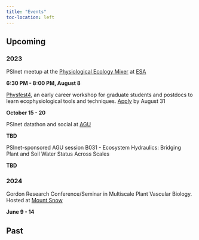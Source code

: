 ```yaml
---
title: "Events"
toc-location: left
---
```


## Upcoming

### 2023

::: {.d-flex .justify-content-between}
<div>

PSInet meetup at the [Physiological Ecology Mixer](https://esa2023.eventscribe.net/fsPopup.asp?PresentationID=1265067&query=physiological+ecology&Mode=presInfo) at [ESA](https://esa.org/portland2023/)

</div>

::: {.text-end .text-nowrap}
**6:30 PM - 8:00 PM, August 8**
:::
:::

::: {.d-flex .justify-content-between}
<div>

[Physfest4](https://physfest.wixsite.com/physfest), an early career workshop for graduate students and postdocs to learn ecophysiological tools and techniques. [Apply](https://docs.google.com/forms/d/e/1FAIpQLSeodvfjx2zrGbeQ9y1c6n_COmLmU-WBv9GPNAkAwrH6L7YPlA/viewform?pli=1) by August 31

</div>

::: {.text-end .text-nowrap}
**October 15 - 20**
:::
:::

::: {.d-flex .justify-content-between}
<div>

PSInet datathon and social at [AGU](https://www.agu.org/fall-meeting)

</div>

::: {.text-end .text-nowrap}
**TBD**
:::
:::

::: {.d-flex .justify-content-between}
<div>

PSInet-sponsored AGU session B031 - Ecosystem Hydraulics: Bridging Plant and Soil Water Status Across Scales

</div>

::: {.text-end .text-nowrap}
**TBD**
:::
:::

### 2024

::: {.d-flex .justify-content-between}
<div>

Gordon Research Conference/Seminar in Multiscale Plant Vascular Biology. Hosted at [Mount Snow](https://www.grc.org/venues/north-america/mount-snow/)

</div>

::: {.text-end .text-nowrap}
**June 9 - 14**
:::
:::

## Past
